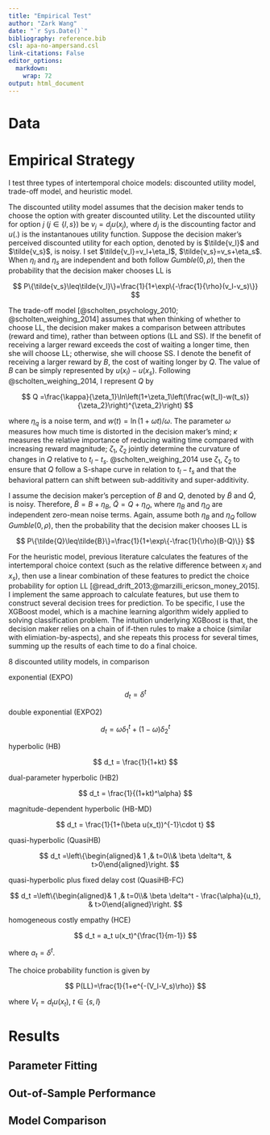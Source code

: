 ```yaml
---
title: "Empirical Test"
author: "Zark Wang"
date: "`r Sys.Date()`"
bibliography: reference.bib
csl: apa-no-ampersand.csl
link-citations: False
editor_options: 
  markdown: 
    wrap: 72
output: html_document
---
```


# Data

# Empirical Strategy

I test three types of intertemporal choice models: discounted utility
model, trade-off model, and heuristic model.

The discounted utility model assumes that the decision maker tends to
choose the option with greater discounted utility. Let the discounted
utility for option $j$ ($j\in\{l,s\}$) be $v_j=d_ju(x_j)$, where $d_j$
is the discounting factor and $u(.)$ is the instantanoues utility
function. Suppose the decision maker's perceived discounted utility for
each option, denoted by is $\tilde{v_l}$ and $\tilde{v_s}$, is noisy. I
set $\tilde{v_l}=v_l+\eta_l$, $\tilde{v_s}=v_s+\eta_s$. When $\eta_l$
and $\eta_s$ are independent and both follow $Gumble(0,\rho)$, then the
probability that the decision maker chooses LL is

$$
P\{\tilde{v_s}\leq\tilde{v_l}\}=\frac{1}{1+\exp\{-\frac{1}{\rho}(v_l-v_s)\}}
$$

The trade-off model [@scholten_psychology_2010; @scholten_weighing_2014]
assumes that when thinking of whether to choose LL, the decision maker
makes a comparison between attributes (reward and time), rather than
between options (LL and SS). If the benefit of receiving a larger reward
exceeds the cost of waiting a longer time, then she will choose LL;
otherwise, she will choose SS. I denote the benefit of receiving a
larger reward by $B$, the cost of waiting longer by $Q$. The value of
$B$ can be simply represented by $u(x_l)-u(x_s)$. Following
@scholten_weighing_2014, I represent $Q$ by

$$
Q =\frac{\kappa}{\zeta_1}\ln\left(1+\zeta_1\left(\frac{w(t_l)-w(t_s)}{\zeta_2}\right)^{\zeta_2}\right)
$$

where $\eta_q$ is a noise term, and $w(t)=\ln(1+\omega t)/\omega$. The
parameter $\omega$ measures how much time is distorted in the decision
maker's mind; $\kappa$ measures the relative importance of reducing
waiting time compared with increasing reward magnitude; $\zeta_1$,
$\zeta_2$ jointly determine the curvature of changes in $Q$ relative to
$t_l-t_s$. @scholten_weighing_2014 use $\zeta_1$, $\zeta_2$ to ensure
that $Q$ follow a S-shape curve in relation to $t_l-t_s$ and that the
behavioral pattern can shift between sub-additivity and
super-additivity.

I assume the decision maker's perception of $B$ and $Q$, denoted by
$\tilde{B}$ and $\tilde{Q}$, is noisy. Therefore, $\tilde{B}=B+\eta_B$,
$\tilde{Q}=Q+\eta_Q$, where $\eta_B$ and $\eta_Q$ are independent
zero-mean noise terms. Again, assume both $\eta_B$ and $\eta_Q$ follow
$Gumble(0,\rho)$, then the probability that the decision maker chooses
LL is

$$
P\{\tilde{Q}\leq\tilde{B}\}=\frac{1}{1+\exp\{-\frac{1}{\rho}(B-Q)\}}
$$

For the heuristic model, previous literature calculates the features of
the intertemporal choice context (such as the relative difference
between $x_l$ and $x_s$), then use a linear combination of these
features to predict the choice probability for option LL
[@read_drift_2013;@marzilli_ericson_money_2015]. I implement the same
approach to calculate features, but use them to construct several
decision trees for prediction. To be specific, I use the XGBoost model,
which is a machine learning algorithm widely applied to solving
classification problem. The intuition underlying XGBoost is that, the
decision maker relies on a chain of if-then rules to make a choice
(similar with elimiation-by-aspects), and she repeats this process for
several times, summing up the results of each time to do a final choice.

8 discounted utility models, in comparison

exponential (EXPO)

$$
d_t =\delta^t
$$

double exponential (EXPO2)

$$
d_t = \omega\delta_1^t+(1-\omega)\delta_2^t
$$

hyperbolic (HB)

$$
d_t = \frac{1}{1+kt}
$$

dual-parameter hyperbolic (HB2)

$$
d_t = \frac{1}{(1+kt)^\alpha}
$$

magnitude-dependent hyperbolic (HB-MD)

$$
d_t = \frac{1}{1+(\beta u(x_t))^{-1}\cdot t}
$$

quasi-hyperbolic (QuasiHB)

$$
d_t =\left\{\begin{aligned}& 1 ,& t=0\\& \beta \delta^t, & t>0\end{aligned}\right.
$$

quasi-hyperbolic plus fixed delay cost (QuasiHB-FC)

$$
d_t =\left\{\begin{aligned}& 1 ,& t=0\\& \beta \delta^t - \frac{\alpha}{u_t}, & t>0\end{aligned}\right.
$$

homogeneous costly empathy (HCE)

$$
d_t = a_t u(x_t)^{\frac{1}{m-1}}
$$

where $a_t=\delta^t$.

The choice probability function is given by

$$
P(LL)=\frac{1}{1+e^{-(V_l-V_s)\rho}}
$$

where $V_t = d_tu(x_t)$, $t\in\{s,l\}$

# Results

## Parameter Fitting

## Out-of-Sample Performance

## Model Comparison
